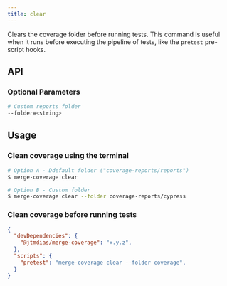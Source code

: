 ```yaml
---
title: clear
---
```

Clears the coverage folder before running tests.
This command is useful when it runs before executing the pipeline of tests, like the `pretest` pre-script hooks.

## API

###  Optional Parameters
```sh
# Custom reports folder
--folder=<string>
```

## Usage

### Clean coverage using the terminal

```sh
# Option A - Ddefault folder ("coverage-reports/reports")
$ merge-coverage clear

# Option B - Custom folder
$ merge-coverage clear --folder coverage-reports/cypress
```

### Clean coverage before running tests
```json
{
  "devDependencies": {
    "@jtmdias/merge-coverage": "x.y.z",
  },
  "scripts": {
    "pretest": "merge-coverage clear --folder coverage",
  }
}
```
